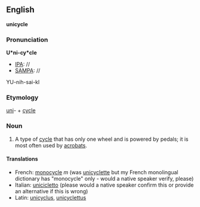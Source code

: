 ==English==
'''unicycle'''

===Pronunciation===

'''U*ni-cy*cle'''
*[[IPA]]: //
*[[SAMPA]]: //
YU-nih-sai-kl

===Etymology===

[[uni]]- + [[cycle]]

=== Noun ===

#A type of [[cycle]] that has only one wheel and is powered by pedals; it is most often used by [[acrobat]]s.

====Translations====

*French: [[monocycle]] ''m'' (was [[unicyclette]] but my French monolingual dictionary has "monocycle" only - would a native speaker verify, please)
*Italian: [[unicicletto]] (please would a native speaker confirm this or provide an alternative if this is wrong)
*Latin: [[unicyclus]], [[unicyclettus]]